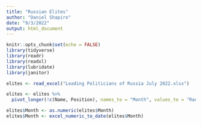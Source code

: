 ```yaml
---
title: "Russian Elites"
author: "Daniel Shapiro"
date: "9/3/2022"
output: html_document
---
```


```r
knitr::opts_chunk$set(echo = FALSE)
library(tidyverse)
library(readr)
library(readxl)
library(lubridate)
library(janitor)
```

```r
elites <- read_excel("Leading Politicians of Russia July 2022.xlsx")

elites <- elites %>% 
  pivot_longer(!c(Name, Position), names_to = "Month", values_to = "Ranking")

elites$Month <- as.numeric(elites$Month)
elites$Month <- excel_numeric_to_date(elites$Month)
```